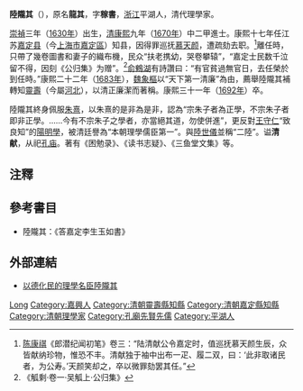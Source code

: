 '''陸隴其'''（{{bd|1630年||1692年|catIdx=L陸}}），原名'''龍其'''，字'''稼書'''，[[浙江|浙江]]平湖人，清代理學家。

[[崇禎|崇禎]]三年（[[1630年|1630年]]）出生，[[清|清]][[康熙|康熙]]九年（[[1670年|1670年]]）中二甲進士。康熙十七年任江苏[[嘉定县|嘉定县]]（今[[上海市|上海市]][[嘉定區|嘉定區]]）知县，因得罪巡抚[[慕天颜|慕天颜]]，遭疏劾去职。<ref>[[陈康祺|陈康祺]]《郎潜纪闻初笔》卷三：“陆清献公令嘉定时，值巡抚慕天颜生辰，众皆献纳珍物，惟恐不丰。清献独于袖中出布一疋、履二双，曰：‘此非取诸民者，为公寿。’天颜笑却之，卒以微罪劾罢其任。”</ref>離任時，只帶了幾卷圖書和妻子的織布機，民众“扶老携幼，哭卷攀辕”，“嘉定士民数千泣留不得，因刻《公归集》为赠”。<ref>《觚剩·卷一·吴觚上·公归集》</ref>[[俞鶴湖|俞鶴湖]]有詩讚曰：“有官貧過無官日，去任榮於到任時。”康熙二十二年（[[1683年|1683年]]），[[魏象樞|魏象樞]]以“天下第一清廉”為由，薦舉陸隴其補轉知[[靈壽|靈壽]]（今屬[[河北|河北]]），以清正廉潔而著稱。康熙三十一年（[[1692年|1692年]]）卒。

陸隴其終身佩服[[朱熹|朱熹]]，以朱熹的是非為是非，認為“宗朱子者為正學，不宗朱子者即非正學。……今有不宗朱子之學者，亦當絕其道，勿使併進”，更反對[[王守仁|王守仁]]“致良知”的[[陽明學|陽明學]]，被清廷譽為“本朝理學儒臣第一”。與[[陸世儀|陸世儀]]並稱“二陸”。谥'''清献'''，从祀[[孔庙|孔庙]]。著有《困勉录》、《读书志疑》、《三鱼堂文集》等。

== 注釋 ==
{{reflist}}

== 參考書目 ==
* 陸隴其：《答嘉定李生玉如書》

== 外部連結 ==
* [http://www.epochtimes.com/b5/16/1/31/n4629725.htm 以德化民的理學名臣陸隴其]

{{康熙九年庚戌科殿試金榜}}
{{Authority control}}
{{DEFAULTSORT:Lu陸}}
[[Category:陸姓|Long]]
[[Category:嘉興人|Category:嘉興人]]
[[Category:清朝靈壽縣知縣|Category:清朝靈壽縣知縣]]
[[Category:清朝嘉定縣知縣|Category:清朝嘉定縣知縣]]
[[Category:清朝理學家|Category:清朝理學家]]
[[Category:孔廟先賢先儒|Category:孔廟先賢先儒]]
[[Category:平湖人|Category:平湖人]]